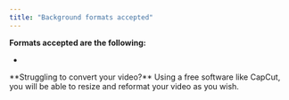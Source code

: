 ```yaml
---
title: "Background formats accepted"
---
```


**Formats accepted are the following:**&#x20;

*

<Info>
  **Struggling to convert your video?**&#x20;
  Using a free software like CapCut, you will be able to resize and reformat your video as you wish.&#x20;
</Info>